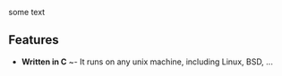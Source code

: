 some text

== Features ==
* '''Written in C''' ~- It runs on any unix machine, including Linux, BSD, ...

